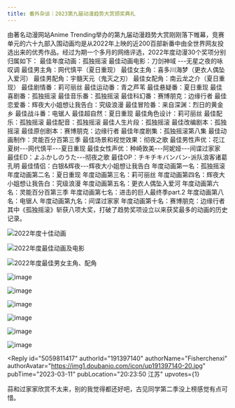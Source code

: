 ```yaml
---
title: 番外杂谈｜2023第九届动漫趋势大赏颁奖典礼
---
```



<Forum groupName="动画番剧" groupUrl="https://www.douban.com/group/596353/" archivedAt="2025-05-16T14:42:26.043Z">
  <Post
    id="284039019"
    title="番外杂谈｜2023第九届动漫趋势大赏颁奖典礼"
    url="https://www.douban.com/group/topic/284039019/?_spm_id=MTQ2NjUwODYy"
    pubTime="2023-03-11"
    highlightUserId="191397140"
  >
由著名动漫网站Anime
Trending举办的第九届动漫趋势大赏刚刚落下帷幕，竞赛单元的六十九部入围动画均是从2022年上映的近200百部新番中由全世界网友投选出来的优秀作品。经过为期一个多月的网络评选，2022年度动漫30个奖项分别归属如下：
最佳年度动画：孤独摇滚 最佳动画电影：刀剑神域 ---无星之夜的咏叹调
最佳男主角：网代慎平（夏日重现）
最佳女主角：喜多川海梦（更衣人偶坠入爱河）
最佳男配角：宇髓天元（鬼灭之刃） 最佳女配角：南云龙之介（夏日重现）
最佳剧情番：莉可丽丝 最佳运动番：青之芦苇 最佳悬疑番：夏日重现
最佳喜剧番：孤独摇滚 最佳音乐番：孤独摇滚 最佳科幻番：赛博朋克：边缘行者
最佳恋爱番：辉夜大小姐想让我告白：究级浪漫
最佳冒险番：来自深渊：烈日的黄金乡 最佳战斗番：电锯人
最佳超自然：夏日重现 最佳角色设计：莉可丽丝 最佳配乐：孤独摇滚
最佳配音：孤独摇滚 最佳人生片段：孤独摇滚 最佳改编剧本：孤独摇滚
最佳原创剧本：赛博朋克：边缘行者 最佳年度剧集：孤独摇滚第八集
最佳动画制作：灵能百分百第三季 最佳场景和视觉效果：彻夜之歌
最佳男性声优：花江夏树---网代慎平---夏日重现
最佳女性声优：种崎敦美---阿妮娅---间谍过家家
最佳ED：よふかしのうた---彻夜之歌
最佳OP：チキチキバンバン-派队浪客诸葛孔明
最佳情侣：白银&辉夜---辉夜大小姐想让我告白 年度动画第一名：孤独摇滚
年度动画第二名：夏日重现 年度动画第三名：莉可丽丝
年度动画第四名：辉夜大小姐想让我告白：究级浪漫
年度动画第五名：更衣人偶坠入爱河 年度动画第六名：灵能百分百第三季
年度动画第七名：进击的巨人最终季part.2 年度动画第八名：电锯人
年度动画第九名：间谍过家家 年度动画第十名：赛博朋克：边缘行者
其中《孤独摇滚》斩获八项大奖，打破了趋势奖项设立以来获奖最多的动画的历史记录。

![2022年度十佳动画](https://img9.doubanio.com/view/group_topic/l/public/p595888955.webp)

![2022年度最佳动画及电影](https://img9.doubanio.com/view/group_topic/l/public/p595888956.webp)

![2022年度最佳男女主角、配角](https://img1.doubanio.com/view/group_topic/l/public/p595888958.webp)

![image](https://img9.doubanio.com/view/group_topic/l/public/p595888944.webp)

![image](https://img2.doubanio.com/view/group_topic/l/public/p595888951.webp)

![image](https://img9.doubanio.com/view/group_topic/l/public/p595888954.webp)

![image](https://img3.doubanio.com/view/group_topic/l/public/p595888952.webp)

![image](https://img3.doubanio.com/view/group_topic/l/public/p595888953.webp)

![image](https://img1.doubanio.com/view/group_topic/l/public/p595888948.webp)

<Reply
  id="5059811417"
  authorId="191397140"
  authorName="Fisherchenxi"
  authorAvatar="https://img1.doubanio.com/icon/up191397140-20.jpg"
  pubTime="2023-03-11"
  pubLocation="20:23:50 江苏"
  upvotes={1}
>
蒜和过家家欣赏不太来，别的我觉得都还好吧，古见同学第二季没上榜感觉有点可惜。
</Reply>
  </Post>
</Forum>
